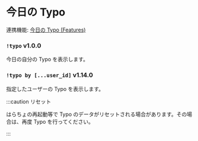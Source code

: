 # 今日の Typo

連携機能: [今日の Typo (Features)](d)

### `!typo` <span class="badge badge--success">v1.0.0</span>

今日の自分の Typo を表示します。

### `!typo by [...user_id]` <span class="badge badge--success">v1.14.0</span>

指定したユーザーの Typo を表示します。

:::caution リセット

はらちょの再起動等で Typo のデータがリセットされる場合があります。その場合は、再度 Typo を行ってください。

:::
